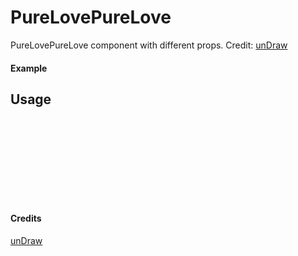 
<Meta of={PureLovePureLove} title="unDraw/PureLovePureLove" />

# PureLovePureLove

PureLovePureLove component with different props.
Credit: [unDraw](https://undraw.co/illustrations)

#### Example

<Canvas of={PureLovePureLove.Primary} />

## Usage

```ts
import { PureLovePureLove } from "yadl-ui";

const Example = () => {
  return (
      <PureLovePureLove />
  );
};

export default Example;
```

#### Credits
[unDraw](https://undraw.co/illustrations)
